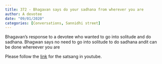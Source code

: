 ```yaml
---
title: 372 - Bhagavan says do your sadhana from wherever you are 
author: A devotee
date: "09/01/2020"
categories: [Conversations, Sannidhi street]
---
```

Bhagavan's response to a devotee who wanted to go into solitude and do sadhana. Bhagwan says no need to go into solitude to do sadhana andit can be done whereever you are
 
Please follow the [link](https://www.youtube.com/watch?v=WEsCU0bb2QY) for the satsang in youtube.

